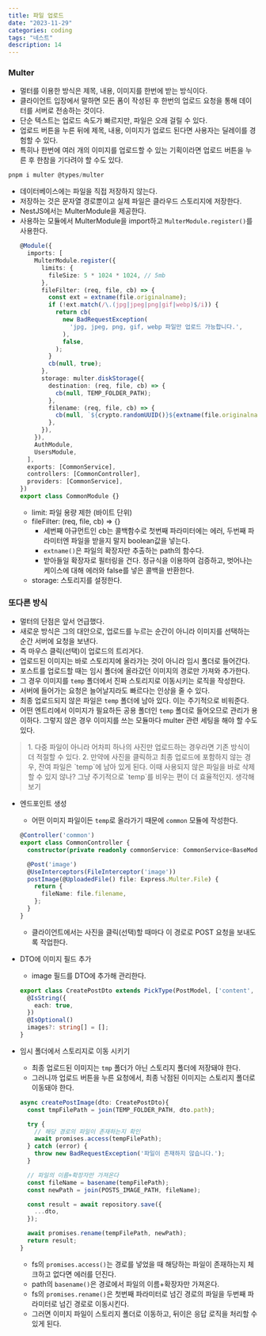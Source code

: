 ```yaml
---
title: 파일 업로드
date: "2023-11-29"
categories: coding
tags: "네스트"
description: 14
---
```


<HeadingNavigator />

### Multer

- 멀터를 이용한 방식은 제목, 내용, 이미지를 한번에 받는 방식이다.
- 클라이언트 입장에서 말하면 모든 폼이 작성된 후 한번의 업로드 요청을 통해 데이터를 서버로 전송하는 것이다.
- 단순 텍스트는 업로드 속도가 빠르지만, 파일은 오래 걸릴 수 있다.
- 업로드 버튼을 누른 뒤에 제목, 내용, 이미지가 업로드 된다면 사용자는 딜레이를 경험할 수 있다.
- 특히나 한번에 여러 개의 이미지를 업로드할 수 있는 기획이라면 업로드 버튼을 누른 후 한참을 기다려야 할 수도 있다.

```ts
pnpm i multer @types/multer
```
- 데이터베이스에는 파일을 직접 저장하지 않는다.
- 저장하는 것은 문자열 경로뿐이고 실제 파일은 클라우드 스토리지에 저장한다.
- NestJS에서는 MulterModule을 제공한다.
- 사용하는 모듈에서 MulterModule을 import하고 `MulterModule.register()`를 사용한다.
  ```ts common.module.ts
  @Module({
    imports: [
      MulterModule.register({
        limits: {
          fileSize: 5 * 1024 * 1024, // 5mb
        },
        fileFilter: (req, file, cb) => {
          const ext = extname(file.originalname);
          if (!ext.match(/\.(jpg|jpeg|png|gif|webp)$/i)) {
            return cb(
              new BadRequestException(
                'jpg, jpeg, png, gif, webp 파일만 업로드 가능합니다.',
              ),
              false,
            );
          }
          cb(null, true);
        },
        storage: multer.diskStorage({
          destination: (req, file, cb) => {
            cb(null, TEMP_FOLDER_PATH);
          },
          filename: (req, file, cb) => {
            cb(null, `${crypto.randomUUID()}${extname(file.originalname)}`);
          },
        }),
      }),
      AuthModule,
      UsersModule,
    ],
    exports: [CommonService],
    controllers: [CommonController],
    providers: [CommonService],
  })
  export class CommonModule {}
  ```
  - limit: 파일 용량 제한 (바이트 단위)
  - fileFilter: (req, file, cb) => {}
    - 세번째 아규먼트인 cb는 콜백함수로 첫번째 파라미터에는 에러, 두번째 파라미터엔 파일을 받을지 말지 boolean값을 넣는다.
    - `extname()`은 파일의 확장자만 추출하는 path의 함수다.
    - 받아들일 확장자로 필터링을 건다. 정규식을 이용하여 검증하고, 벗어나는 케이스에 대해 에러와 false를 넣은 콜백을 반환한다.
  - storage: 스토리지를 설정한다.

### 또다른 방식
- 멀터의 단점은 앞서 언급했다.
- 새로운 방식은 그의 대안으로, 업로드를 누르는 순간이 아니라 이미지를 선택하는 순간 서버에 요청을 보낸다.
- 즉 마우스 클릭(선택)이 업로드의 트리거다.
- 업로드된 이미지는 바로 스토리지에 올라가는 것이 아니라 임시 폴더로 들어간다.
- 포스트를 업로드할 때는 임시 폴더에 올라갔던 이미지의 경로만 가져와 추가한다.
- 그 경우 이미지를 `temp` 폴더에서 진짜 스토리지로 이동시키는 로직을 작성한다.
- 서버에 들어가는 요청은 늘어날지라도 빠르다는 인상을 줄 수 있다.
- 최종 업로드되지 않은 파일은 `temp` 폴더에 남아 있다. 이는 주기적으로 비워준다.
- 어떤 엔트리에서 이미지가 필요하든 공용 폴더인 `temp` 폴더로 들어오므로 관리가 용이하다. 그렇지 않은 경우 이미지를 쓰는 모듈마다 multer 관련 세팅을 해야 할 수도 있다.

> <label className='orange' />
> 1. 다중 파일이 아니라 어차피 하나의 사진만 업로드하는 경우라면 기존 방식이 더 적절할 수 있다.  
> 2. 만약에 사진을 클릭하고 최종 업로드에 포함하지 않는 경우, 잔여 파일은 `temp`에 남아 있게 된다. 이때 사용되지 않은 파일을 바로 삭제할 수 있지 않나? 그냥 주기적으로 `temp`를 비우는 편이 더 효율적인지. 생각해보기

- 엔드포인트 생성
  - 어떤 이미지 파일이든 `temp`로 올라가기 때문에 `common` 모듈에 작성한다.
  ```ts common.controller.ts
  @Controller('common')
  export class CommonController {
    constructor(private readonly commonService: CommonService<BaseModel>) {}

    @Post('image')
    @UseInterceptors(FileInterceptor('image'))
    postImage(@UploadedFile() file: Express.Multer.File) {
      return {
        fileName: file.filename,
      };
    }
  }
  ```
  - 클라이언트에서는 사진을 클릭(선택)할 때마다 이 경로로 POST 요청을 보내도록 작업한다.

- DTO에 이미지 필드 추가
  - image 필드를 DTO에 추가해 관리한다.
  ```ts create-post.dto.ts
  export class CreatePostDto extends PickType(PostModel, ['content', 'title']) {
    @IsString({
      each: true,
    })
    @IsOptional()
    images?: string[] = [];
  }
  ```

- 임시 폴더에서 스토리지로 이동 시키기
  - 최종 업로드된 이미지는 `tmp` 폴더가 아닌 스토리지 폴더에 저장돼야 한다.
  - 그러니까 업로드 버튼을 누른 요청에서, 최종 낙점된 이미지는 스토리지 폴더로 이동돼야 한다.
  ```ts
  async createPostImage(dto: CreatePostDto){
    const tmpFilePath = join(TEMP_FOLDER_PATH, dto.path);

    try {
      // 해당 경로의 파일이 존재하는지 확인
      await promises.access(tempFilePath);
    } catch (error) {
      throw new BadRequestException('파일이 존재하지 않습니다.');
    }

    // 파일의 이름+확장자만 가져온다
    const fileName = basename(tempFilePath);
    const newPath = join(POSTS_IMAGE_PATH, fileName);

    const result = await repository.save({
      ...dto,
    });

    await promises.rename(tempFilePath, newPath);
    return result;
  }
  ```
  - fs의 `promises.access()`는 경로를 넣었을 때 해당하는 파일이 존재하는지 체크하고 없다면 에러를 던진다.
  - path의 `basename()`은 경로에서 파일의 이름+확장자만 가져온다.
  - fs의 `promises.rename()`은 첫번째 파라미터로 넘긴 경로의 파일을 두번째 파라미터로 넘긴 경로로 이동시킨다.
  - 그러면 이미지 파일이 스토리지 폴더로 이동하고, 뒤이은 응답 로직을 처리할 수 있게 된다.